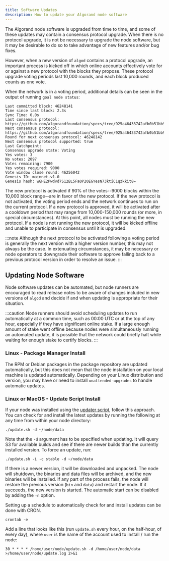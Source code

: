 ```yaml
---
title: Software Updates
description: How to update your Algorand node software
---
```


The Algorand node software is upgraded from time to time, and some of these updates may contain a consensus protocol upgrade. When there is no protocol upgrade, it is not be necessary to upgrade the node software, but it may be desirable to do so to take advantage of new features and/or bug fixes.

However, when a new version of `algod` contains a protocol upgrade, an important process is kicked off in which online accounts effectively vote for or against a new protocol with the blocks they propose. These protocol upgrade voting periods last 10,000 rounds, and each block produced counts as one vote.

When the network is in a voting period, additional details can be seen in the output of running `goal node status`:

```shell showLineNumbers=false frame=none {9-14}
Last committed block: 46248141
Time since last block: 2.3s
Sync Time: 0.0s
Last consensus protocol: https://github.com/algorandfoundation/specs/tree/925a46433742afb0b51bb939354bd907fa88bf95
Next consensus protocol: https://github.com/algorandfoundation/specs/tree/925a46433742afb0b51bb939354bd907fa88bf95
Round for next consensus protocol: 46248142
Next consensus protocol supported: true
Last Catchpoint:
Consensus upgrade state: Voting
Yes votes: 3
No votes: 2097
Votes remaining: 7900
Yes votes required: 9000
Vote window close round: 46256042
Genesis ID: mainnet-v1.0
Genesis hash: wGHE2Pwdvd7S12BL5FaOP20EGYesN73ktiC1qzkkit8=
```

The new protocol is activated if 90% of the votes--9000 blocks within the 10,000 block range--are in favor of the new protocol. If the new protocol is not activated, the voting period ends and the network continues to run on the current protocol. If a new protocol is approved, it will be activated after a cooldown period that may range from 10,000-150,000 rounds (or more, in special circumstances). At this point, all nodes must be running the new protocol. If a node is not running the new protocol, it will be kicked offline and unable to participate in consensus until it is upgraded.

:::note
Although the next protocol to be activated following a voting period is generally the next version
with a higher version number, this may not always be the case. In extenuating circumstances, it
may be necessary or node operators to downgrade their software to approve falling back to a
previous protocol version in order to resolve an issue.
:::

## Updating Node Software

Node software updates can be automated, but node runners are encouraged to read release notes to be aware of changes included in new versions of `algod` and decide if and when updating is appropriate for their situation.

:::caution
Node runners should avoid scheduling updates to run automatically at a common time, such as 00:00
UTC or at the top of any hour, especially if they have significant online stake. If a large enough
amount of stake went offline because nodes were simultaneously running an automated update, it is
possible that the network could briefly halt while waiting for enough stake to certify blocks.
:::

### Linux - Package Manager Install

The RPM or Debian packages in the package repository are updated automatically, but this does not mean that the node installation on your local machine is updated automatically. Depending on your Linux distribution and version, you may have or need to install `unattended-upgrades` to handle automatic updates.

### Linux or MacOS - Update Script Install

If your node was installed using the [updater script](/nodes/installation/manual-installation#updater-script-installation), follow this approach. You can check for and install the latest updates by running the following at any time from within your node directory:

```shell showLineNumbers=false frame=none
./update.sh -d ~/node/data
```

Note that the `-d` argument has to be specified when updating. It will query S3 for available builds and see if there are newer builds than the currently installed version. To force an update, run:

```shell showLineNumbers=false frame=none
./update.sh -i -c stable -d ~/node/data
```

If there is a newer version, it will be downloaded and unpacked. The node will shutdown, the binaries and data files will be archived, and the new binaries will be installed. If any part of the process fails, the node will restore the previous version (`bin` and `data`) and restart the node. If it succeeds, the new version is started. The automatic start can be disabled by adding the `-n` option.

Setting up a schedule to automatically check for and install updates can be done with CRON.

```shell showLineNumbers=false frame=none
crontab -e
```

Add a line that looks like this (run `update.sh` every hour, on the half-hour, of every day), where `user` is the name of the account used to install / run the node:

```shell showLineNumbers=false frame=none
30 * * * * /home/user/node/update.sh -d /home/user/node/data >/home/user/node/update.log 2>&1
```
